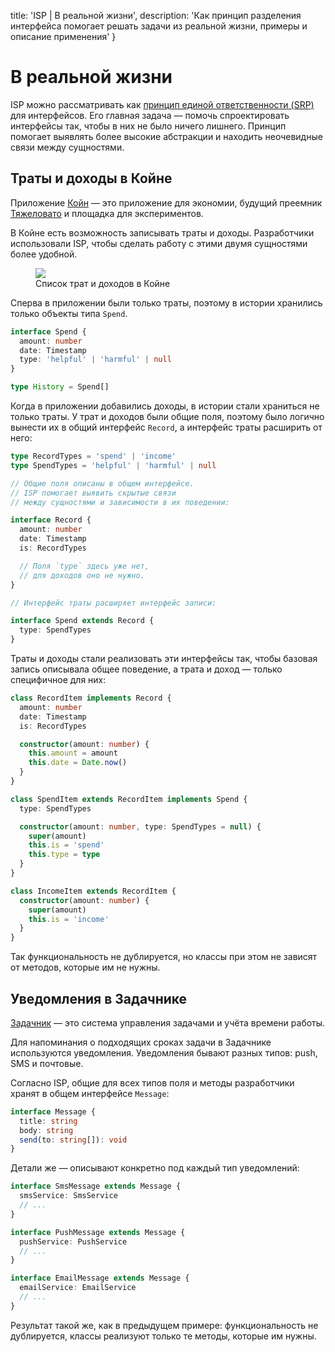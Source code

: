 
  title: 'ISP | В реальной жизни',
  description: 'Как принцип разделения интерфейса помогает решать задачи из реальной жизни, примеры и описание применения'
}


# В реальной жизни

ISP можно рассматривать как [принцип единой ответственности (SRP)](/srp) для интерфейсов. Его главная задача — помочь спроектировать интерфейсы так, чтобы в них не было ничего лишнего. Принцип помогает выявлять более высокие абстракции и находить неочевидные связи между сущностями.

## Траты и доходы в Койне

Приложение [Койн](http://www.fuckgrechka.ru/c0in/) — это приложение для экономии, будущий преемник [Тяжеловато](http://fuckgrechka.ru/tzlvt/) и площадка для экспериментов.

В Койне есть возможность записывать траты и доходы. Разработчики использовали ISP, чтобы сделать работу с этими двумя сущностями более удобной.

<Figure>
  <img src='/coin.png' />
  <figcaption>Список трат и доходов в Койне</figcaption>
</Figure>

Сперва в приложении были только траты, поэтому в истории хранились только объекты типа `Spend`.

```ts
interface Spend {
  amount: number
  date: Timestamp
  type: 'helpful' | 'harmful' | null
}

type History = Spend[]
```

Когда в приложении добавились доходы, в истории стали храниться не только траты. У трат и доходов были общие поля, поэтому было логично вынести их в общий интерфейс `Record`, а интерфейс траты расширить от него:

```ts
type RecordTypes = 'spend' | 'income'
type SpendTypes = 'helpful' | 'harmful' | null

// Общие поля описаны в общем интерфейсе.
// ISP помогает выявить скрытые связи
// между сущностями и зависимости в их поведении:

interface Record {
  amount: number
  date: Timestamp
  is: RecordTypes

  // Поля `type` здесь уже нет,
  // для доходов оно не нужно.
}

// Интерфейс траты расширяет интерфейс записи:

interface Spend extends Record {
  type: SpendTypes
}
```

Траты и доходы стали реализовать эти интерфейсы так, чтобы базовая запись описывала общее поведение, а трата и доход — только специфичное для них:

```ts
class RecordItem implements Record {
  amount: number
  date: Timestamp
  is: RecordTypes

  constructor(amount: number) {
    this.amount = amount
    this.date = Date.now()
  }
}

class SpendItem extends RecordItem implements Spend {
  type: SpendTypes

  constructor(amount: number, type: SpendTypes = null) {
    super(amount)
    this.is = 'spend'
    this.type = type
  }
}

class IncomeItem extends RecordItem {
  constructor(amount: number) {
    super(amount)
    this.is = 'income'
  }
}
```

Так функциональность не дублируется, но классы при этом не зависят от методов, которые им не нужны.

## Уведомления в Задачнике

[Задачник](https://bespoyasov.ru/projects/taskman/) — это система управления задачами и учёта времени работы.

Для напоминания о подходящих сроках задачи в Задачнике используются уведомления. Уведомления бывают разных типов: push, SMS и почтовые.

Согласно ISP, общие для всех типов поля и методы разработчики хранят в общем интерфейсе `Message`:

```ts
interface Message {
  title: string
  body: string
  send(to: string[]): void
}
```

Детали же — описывают конкретно под каждый тип уведомлений:

```ts
interface SmsMessage extends Message {
  smsService: SmsService
  // ...
}

interface PushMessage extends Message {
  pushService: PushService
  // ...
}

interface EmailMessage extends Message {
  emailService: EmailService
  // ...
}
```

Результат такой же, как в предыдущем примере: функциональность не дублируется, классы реализуют только те методы, которые им нужны.
